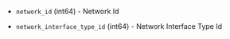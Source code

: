 <!-- Code generated from the comments of the NetworkInterface struct in builder/hpe-vme/clone/config.go; DO NOT EDIT MANUALLY -->

- `network_id` (int64) - Network Id

- `network_interface_type_id` (int64) - Network Interface Type Id

<!-- End of code generated from the comments of the NetworkInterface struct in builder/hpe-vme/clone/config.go; -->
